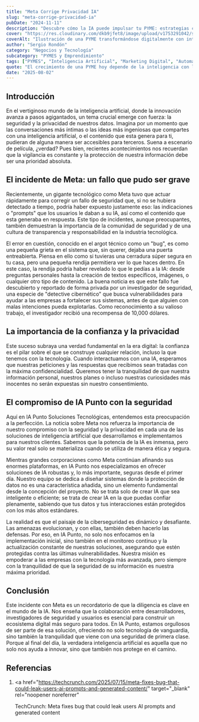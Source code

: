 ```yaml
---
title: "Meta Corrige Privacidad IA"
slug: "meta-corrige-privacidad-ia"
pubDate: "2024-11-11"
description: "Descubre cómo la IA puede impulsar tu PYME: estrategias concretas de marketing, automatización y datos para aumentar ventas."
cover: "https://res.cloudinary.com/dkb9jfet8/image/upload/v1753291042/small-business_kk56r6.jpg"
coverAlt: "Ilustración de una PYME transformándose digitalmente con inteligencia artificial."
author: "Sergio Rondón"
category: "Negocios y Tecnología"
subcategory: "PYMES y Emprendimiento"
tags: ["PYMES", "Inteligencia Artificial", "Marketing Digital", "Automatización", "Ventas"]
quote: "El crecimiento de una PYME hoy depende de la inteligencia con la que se aplican datos, IA y estrategia. — Sergio Rondón"
date: "2025-08-02"
---
```




<h2 id="introduccion">Introducción</h2>

En el vertiginoso mundo de la inteligencia artificial, donde la innovación avanza a pasos agigantados, un tema crucial emerge con fuerza: la seguridad y la privacidad de nuestros datos. Imagina por un momento que las conversaciones más íntimas o las ideas más ingeniosas que compartes con una inteligencia artificial, o el contenido que esta genera para ti, pudieran de alguna manera ser accesibles para terceros. Suena a escenario de película, ¿verdad? Pues bien, recientes acontecimientos nos recuerdan que la vigilancia es constante y la protección de nuestra información debe ser una prioridad absoluta.

<h2 id="el-incidente-de-meta-un-fallo-que-pudo-ser-grave">
  El incidente de Meta: un fallo que pudo ser grave
</h2>

Recientemente, un gigante tecnológico como Meta tuvo que actuar rápidamente para corregir un fallo de seguridad que, si no se hubiera detectado a tiempo, podría haber expuesto justamente eso: las indicaciones o "prompts" que los usuarios le daban a su IA, así como el contenido que esta generaba en respuesta. Este tipo de incidentes, aunque preocupantes, también demuestran la importancia de la comunidad de seguridad y de una cultura de transparencia y responsabilidad en la industria tecnológica.

El error en cuestión, conocido en el argot técnico como un "bug", es como una pequeña grieta en el sistema que, sin querer, dejaba una puerta entreabierta. Piensa en ello como si tuvieras una cerradura súper segura en tu casa, pero una pequeña rendija permitiera ver lo que haces dentro. En este caso, la rendija podría haber revelado lo que le pedías a la IA: desde preguntas personales hasta la creación de textos específicos, imágenes, o cualquier otro tipo de contenido. La buena noticia es que este fallo fue descubierto y reportado de forma privada por un investigador de seguridad, una especie de "detective cibernético" que busca vulnerabilidades para ayudar a las empresas a fortalecer sus sistemas, antes de que alguien con malas intenciones pueda explotarlas. Como reconocimiento a su valioso trabajo, el investigador recibió una recompensa de 10,000 dólares.

<h2 id="la-importancia-de-la-confianza-y-la-privacidad">
  La importancia de la confianza y la privacidad
</h2>

Este suceso subraya una verdad fundamental en la era digital: la confianza es el pilar sobre el que se construye cualquier relación, incluso la que tenemos con la tecnología. Cuando interactuamos con una IA, esperamos que nuestras peticiones y las respuestas que recibimos sean tratadas con la máxima confidencialidad. Queremos tener la tranquilidad de que nuestra información personal, nuestros planes o incluso nuestras curiosidades más inocentes no serán expuestas sin nuestro consentimiento.

<h2 id="el-compromiso-de-ia-punto-con-la-seguridad">
  El compromiso de IA Punto con la seguridad
</h2>

Aquí en IA Punto Soluciones Tecnológicas, entendemos esta preocupación a la perfección. La noticia sobre Meta nos refuerza la importancia de nuestro compromiso con la seguridad y la privacidad en cada una de las soluciones de inteligencia artificial que desarrollamos e implementamos para nuestros clientes. Sabemos que la potencia de la IA es inmensa, pero su valor real solo se materializa cuando se utiliza de manera ética y segura.

Mientras grandes corporaciones como Meta continúan afinando sus enormes plataformas, en IA Punto nos especializamos en ofrecer soluciones de IA robustas y, lo más importante, seguras desde el primer día. Nuestro equipo se dedica a diseñar sistemas donde la protección de datos no es una característica añadida, sino un elemento fundamental desde la concepción del proyecto. No se trata solo de crear IA que sea inteligente o eficiente; se trata de crear IA en la que puedas confiar plenamente, sabiendo que tus datos y tus interacciones están protegidos con los más altos estándares.

La realidad es que el paisaje de la ciberseguridad es dinámico y desafiante. Las amenazas evolucionan, y con ellas, también deben hacerlo las defensas. Por eso, en IA Punto, no solo nos enfocamos en la implementación inicial, sino también en el monitoreo continuo y la actualización constante de nuestras soluciones, asegurando que estén protegidas contra las últimas vulnerabilidades. Nuestra misión es empoderar a las empresas con la tecnología más avanzada, pero siempre con la tranquilidad de que la seguridad de su información es nuestra máxima prioridad.

<h2 id="conclusion">Conclusión</h2>

Este incidente con Meta es un recordatorio de que la diligencia es clave en el mundo de la IA. Nos enseña que la colaboración entre desarrolladores, investigadores de seguridad y usuarios es esencial para construir un ecosistema digital más seguro para todos. En IA Punto, estamos orgullosos de ser parte de esa solución, ofreciendo no solo tecnología de vanguardia, sino también la tranquilidad que viene con una seguridad de primera clase. Porque al final del día, la verdadera inteligencia artificial es aquella que no solo nos ayuda a innovar, sino que también nos protege en el camino.

<h2 id="referencias">Referencias</h2>

1.  <a
      href="https://techcrunch.com/2025/07/15/meta-fixes-bug-that-could-leak-users-ai-prompts-and-generated-content/"
      target="_blank"
      rel="noopener noreferrer"
    >
      TechCrunch: Meta fixes bug that could leak users AI prompts and generated
      content
    </a>
